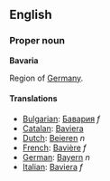 ==English==
===Proper noun===
'''Bavaria'''

Region of [[Germany]].

====Translations====
*[[Bulgarian]]: [[Бавария]] ''f''
*[[Catalan]]: [[Baviera]]
*[[Dutch]]: [[Beieren]] ''n''
*[[French]]: [[Bavière]] ''f''
*[[German]]: [[Bayern]] ''n''
*[[Italian]]: [[Baviera]] ''f''